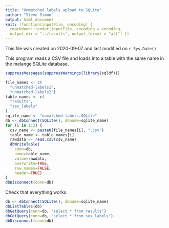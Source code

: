```yaml
---
title: "Unmatched labels upload to SQLite"
author: "Steve Simon"
output: html_document
knit: (function(inputFile, encoding) {
  rmarkdown::render(inputFile, encoding = encoding,
  output_dir = "../results", output_format = "all") })  
---
```


This file was created on 2020-09-07 and last modified on `r Sys.Date()`.

This program reads a CSV file and loads into a table with the same name in the melange SQLite database.

```r
suppressMessages(suppressWarnings(library(sqldf)))
```

```r
file_names <- c(
  "unmatched-labels1",
  "unmatched-labels2")
table_names <- c(
  "results",
  "sex_labels"
)
sqlite_name <- "unmatched-labels.SQLite"
db <- dbConnect(SQLite(), dbname=sqlite_name)
for (i in 1:2) {  
  csv_name <- paste0(file_names[i], ".csv")
  table_name <- table_names[i]
  rawdata <- read.csv(csv_name)
  dbWriteTable(
    conn=db, 
    name=table_name, 
    value=rawdata,
    overwrite=TRUE, 
    row.names=FALSE, 
    header=TRUE)
}
dbDisconnect(conn=db)
```

Check that everything works.

```r
db <- dbConnect(SQLite(), dbname=sqlite_name)
dbListTables(db)
dbGetQuery(conn=db, "select * from results")
dbGetQuery(conn=db, "select * from sex_labels")
dbDisconnect(conn=db)
```
